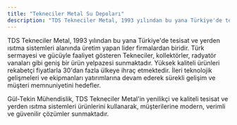 ```yaml
---
title: "Tekneciler Metal Su Depoları"
description: "TDS Tekneciler Metal, 1993 yılından bu yana Türkiye'de tesisat ve yerden ısıtma sistemleri alanında üretim yapan lider firmalardan biridir. Türk sermayesi ve..."
---
```


TDS Tekneciler Metal, 1993 yılından bu yana Türkiye'de tesisat ve yerden ısıtma sistemleri alanında üretim yapan lider firmalardan biridir. Türk sermayesi ve gücüyle faaliyet gösteren Tekneciler, kollektörler, radyatör vanaları gibi geniş bir ürün yelpazesi sunmaktadır. Yüksek kaliteli ürünleri rekabetçi fiyatlarla 30'dan fazla ülkeye ihraç etmektedir. İleri teknolojik gelişmeleri ve ekipmanları yatırımlarına devam ederek sürekli gelişim ve müşteri memnuniyetini hedefler.

Gül-Tekin Mühendislik, TDS Tekneciler Metal'in yenilikçi ve kaliteli tesisat ve yerden ısıtma sistemleri ürünlerini kullanarak, müşterilerine modern, verimli ve güvenilir çözümler sunmaktadır.